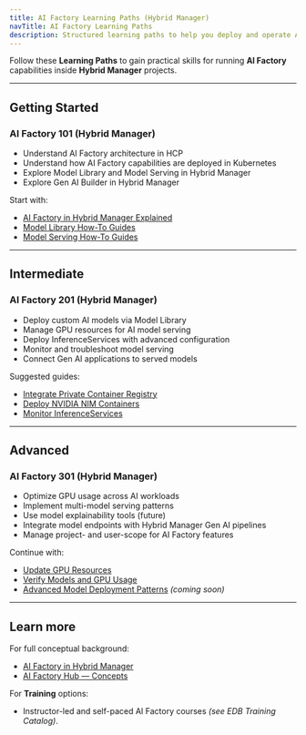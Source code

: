 ```yaml
---
title: AI Factory Learning Paths (Hybrid Manager)
navTitle: AI Factory Learning Paths
description: Structured learning paths to help you deploy and operate AI Factory features within Hybrid Manager.
---
```


Follow these **Learning Paths** to gain practical skills for running **AI Factory** capabilities inside **Hybrid Manager** projects.

---

## Getting Started

### AI Factory 101 (Hybrid Manager)

- Understand AI Factory architecture in HCP
- Understand how AI Factory capabilities are deployed in Kubernetes
- Explore Model Library and Model Serving in Hybrid Manager
- Explore Gen AI Builder in Hybrid Manager

Start with:

- [AI Factory in Hybrid Manager Explained](../../explained/ai-factory)
- [Model Library How-To Guides](../model-library)
- [Model Serving How-To Guides](../model-serving)

---

## Intermediate

### AI Factory 201 (Hybrid Manager)

- Deploy custom AI models via Model Library
- Manage GPU resources for AI model serving
- Deploy InferenceServices with advanced configuration
- Monitor and troubleshoot model serving
- Connect Gen AI applications to served models

Suggested guides:

- [Integrate Private Container Registry](../model-library/integrate-private-registry)
- [Deploy NVIDIA NIM Containers](../model-serving/deploy-nim-container)
- [Monitor InferenceServices](../model-serving/monitor-inferenceservice)

---

## Advanced

### AI Factory 301 (Hybrid Manager)

- Optimize GPU usage across AI workloads
- Implement multi-model serving patterns
- Use model explainability tools (future)
- Integrate model endpoints with Hybrid Manager Gen AI pipelines
- Manage project- and user-scope for AI Factory features

Continue with:

- [Update GPU Resources](../model-serving/update-gpu-resources)
- [Verify Models and GPU Usage](../model-serving/verify-models)
- [Advanced Model Deployment Patterns](../../explained/ai-factory) *(coming soon)*

---

## Learn more

For full conceptual background:

- [AI Factory in Hybrid Manager](../../explained/ai-factory)
- [AI Factory Hub — Concepts](../../../../ai-factory/learn/explained)

For **Training** options:

- Instructor-led and self-paced AI Factory courses *(see EDB Training Catalog)*.
